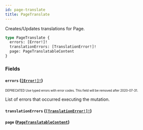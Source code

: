 ```yaml
---
id: page-translate
title: PageTranslate
---
```


Creates/Updates translations for Page.

```graphql
type PageTranslate {
  errors: [Error!]!
  translationErrors: [TranslationError!]!
  page: PageTranslatableContent
}
```

### Fields

#### `errors` ([`[Error!]!`](/api-reference/objects/error.mdx))

<sub><sup><span className="deprecatedTag">DEPRECATED</span> Use typed errors with error codes. This field will be removed after 2020-07-31.</sup></sub>

List of errors that occurred executing the mutation.

#### `translationErrors` ([`[TranslationError!]!`](/api-reference/objects/translation-error.mdx))

#### `page` ([`PageTranslatableContent`](/api-reference/objects/page-translatable-content.mdx))
